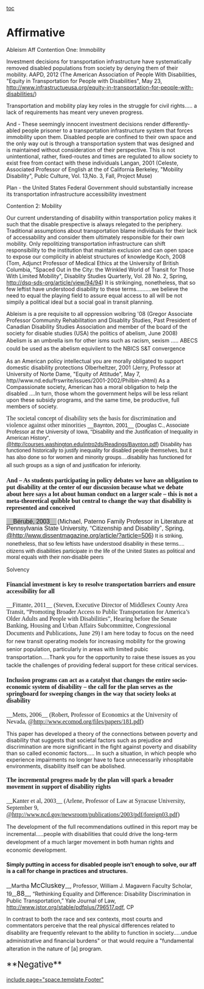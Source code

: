 [[toc]]
=Affirmative= 
Ableism Aff
Contention One: Immobility 

Investment decisions for transportation infrastructure have systematically removed disabled populations from society by denying them of their mobility.
AAPD, 2012 (The American Association of People With Disabilities, "Equity in Transportation for People with Disabilities", May 23, http://www.infrastructueusa.org/equity-in-transportation-for-people-with-disabilities/)

Transportation and mobility play key roles in the struggle for civil rights..... a lack of requirements has meant very uneven progress. 

And - These seemingly innocent investment decisions render differently-abled people prisoner to a transportation infrastructure system that forces immobility upon them. Disabled people are confined to their own space and the only way out is through a transportation system that was designed and is maintained without consideration of their perspective. This is not unintentional, rather, fixed-routes and times are regulated to allow society to exist free from contact with these individuals 
Langan, 2001 (Celeste, Associated Professor of English at the of California Berkeley, "Mobility Disability", Publc Culture, Vol. 13,No. 3, Fall, Project Muse)

Plan - the United States Federal Government should substantially increase its transportation infrastructure accessibility investment

Contention 2: Mobility 

Our current understanding of disability within transportation policy makes it such that the disable prespective is always relegated to the periphery. Traditional assumptions about transportation blame individuals for their lack of accessability and consider them ultimately responsible for their own mobility. Only repolitizing transportation infrastructure can shift responsibility to the institution that maintain exclusion and can open space to expose our complicity in ableist structures of knowledge
Koch, 2008 (Tom, Adjunct Professor of Medical Ethics at the University of British Columbia, "Spaced Out in the City: the Wrinkled World of Transit for Those With Limited Mobility", Disablity Studies Quarterly, Vol. 28 No. 2, Spring, http://dsq-sds-org/article/view/94/94)
It is strikinging, nonetheless, that so few leftist have understood disability to these terms..........we believe the need to equal the playing field to assure equal access to all will be not simpily a political ideal but a social goal in transit planning.

Ableism is a pre requisite to all oppression 
wolbring '08 (Gregor Associate Professor Community Rehabilitation and Disablity Studies, Past President of Canadian Disability Studies Association and member of the board of the society for disable studies (USA) the politics of abelism, June 2008)
<span style="line-height: 1.5;">Abelism is an umbrella ism for other isms such as racism, sexism ..... ABECS could be used as the abelism equivilent to the NBICS S&T convergence</span>

As an American policy intellectual you are morally obligated to support domestic disability protections 
Olberheltzer, 2001 (Jerry, Professor at University of Norte Dame, "Equity of Attitude", May 7, http//www.nd.edu/frswrite/issues/2001-2002/Philbin-shtml)
As a Compassionate society, American has a moral obligation to help the disabled ....In turn, those whom the government helps will be less reliant upon these subsidy programs, and the same time, be productive, full members of society. 

<span style="font-family: 'Times New Roman'; font-size: medium; text-align: start;">The societal concept of disability sets the basis for discrimination and violence against other minorities</span>
<span style="font-family: Calibri,Arial;">__Baynton, 2001__</span> <span style="font-family: Arial,Helvetica,sans-serif;">(Douglas C., Associate Professor at the University of Iowa, "Disability and the Justification of Inequality in American History", [[@http://courses.washington.edu/intro2ds/Readings/Baynton.pdf]])</span>
<span style="font-family: Arial,Helvetica,sans-serif;">Disability has functioned historically to justify inequality for disabled people themselves, but it has also done so for women and minority groups....</span><span style="font-family: Arial,Helvetica,sans-serif; line-height: 1.5;">disability has functioned for all such groups as a sign of and justification for inferiority.</span>

====<span style="font-family: 'Times New Roman'; font-size: medium; text-align: start;">And – As students participating in policy debates we have an obligation to put disability at the center of our discussion because what we debate about here says a lot about human conduct on a larger scale – this is not a meta-theoretical quibble but central to change the way that disability is represented and conceived</span>==== 
<span style="font-family: 'Times New Roman'; font-size: medium; text-align: start;"><span style="background-color: #c4c4c4; font-family: Calibri,Arial;">__Bérubé, 2003__</span><span style="font-size: 8pt;"> </span><span style="font-family: Arial,Helvetica,sans-serif;">(Michael, Paterno Family Professor in Literature at Pennsylvania State University, “Citizenship and Disability”, Spring, [[@http://www.dissentmagazine.org/article/?article=506]])</span></span>
<span style="font-family: Arial,Helvetica,sans-serif; line-height: 1.5;">It is striking, nonetheless, that so few leftists have understood disability in these terms....</span>
<span style="font-family: Arial,Helvetica,sans-serif;">citizens with disabilities participate in the life of the United States as political and moral equals with their non-disable peers</span>

<span style="line-height: 1.5;"> Solvency </span>
====<span style="font-family: 'Times New Roman'; font-size: medium; text-align: start;">Financial investment is key to resolve transportation barriers and ensure accessibility for all</span>==== 
<span style="font-family: 'Times New Roman'; font-size: medium; text-align: start;">__Fittante, 2011__ (Steven, Executive Director of Middlesex County Area Transit, “Promoting Broader Access to Public Transportation for America’s Older Adults and People with Disabilities”, Hearing before the Senate Banking, Housing and Urban Affairs Subcommittee, Congressional Documents and Publications, June 29)</span>
<span style="line-height: 1.5;">I am here today to focus on the need for new transit operating models for increasing mobility for the growing senior population, particularly in areas with limited pubic transportation.....Thank you for the opportunity to raise these issues as you tackle the challenges of providing federal support for these critical services.</span>


====<span style="font-family: 'Times New Roman'; font-size: medium; text-align: start;">Inclusion programs can act as a catalyst that changes the entire socio-economic system of disability – the call for the plan serves as the springboard for sweeping changes in the way that society looks at disability</span>==== 
<span style="font-family: 'Times New Roman'; font-size: medium; text-align: start;">__Metts, 2006__ (Robert, Professor of Economics at the University of Nevada, [[@http://www.ecomod.org/files/papers/181.pdf]])</span>

This paper has developed a theory of the connections between poverty and disability that suggests that societal factors such as prejudice and discrimination are more significant in the fight against poverty and disability than so called economic factors.....
In such a situation, in which people who experience impairments no longer have to face unnecessarily inhospitable environments, disability itself can be abolished.



====<span style="font-family: 'Times New Roman'; font-size: medium; text-align: start;">The incremental progress made by the plan will spark a broader movement in support of disability rights</span>==== 
<span style="font-family: 'Times New Roman'; font-size: medium; text-align: start;">__Kanter et al, 2003__ (Arlene, Professor of Law at Syracuse University, September 9, [[@http://www.ncd.gov/newsroom/publications/2003/pdf/foreign03.pdf]])</span>

The development of the full recommendations outlined in this report may be incremental.....<span style="line-height: 1.5;">people with disabilities that could drive the long-term development of a much larger movement in both human rights and economic development.</span>


====Simply putting in access for disabled people isn’t enough to solve, our aff is a call for change in practices and structures.==== 

__Martha <span style="font-size: 13pt;">McCluskey</span>__, Professor, William J. Magavern Faculty Scholar, 19__<span style="font-size: 13pt;">88</span>__, “Rethinking Equality and Difference: Disability Discrimination in Public Transportation,” Yale Journal of Law, [[http://www.jstor.org/stable/pdfplus/796517.pdf]], CP

In contrast to both the race and sex contexts, most courts and commentators perceive that the real physical differences related to disability are frequently relevant to the ability to function in society.....<span style="line-height: 1.5;">undue administrative and financial burdens" or that would require a "fundamental alteration in the nature of [a] program.</span>


<span style="font-size: 1.6em; line-height: 1.5;">**Negative**</span>

[[include page="space.template.Footer"]]